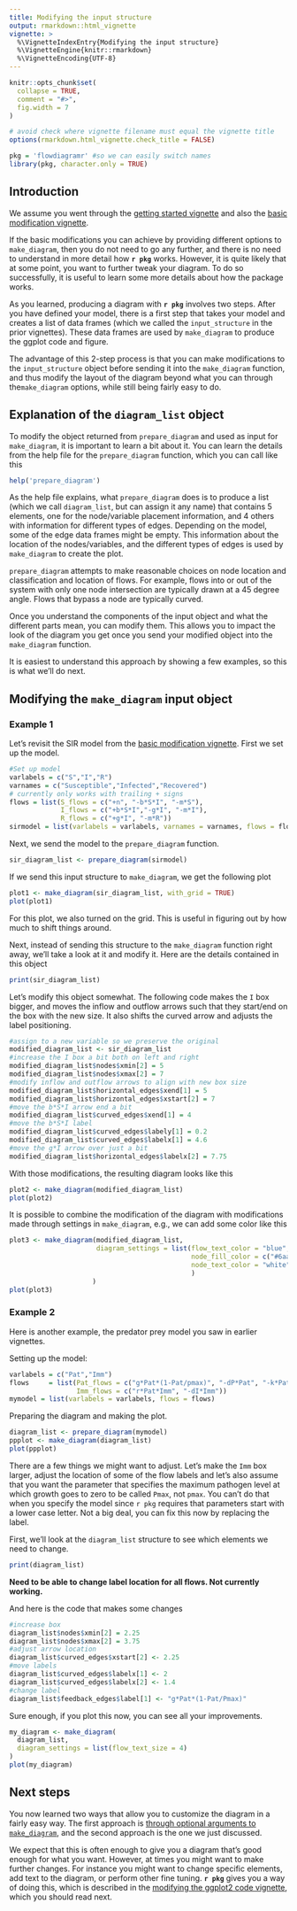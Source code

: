 ```yaml
---
title: Modifying the input structure 
output: rmarkdown::html_vignette
vignette: >
  %\VignetteIndexEntry{Modifying the input structure}
  %\VignetteEngine{knitr::rmarkdown}
  %\VignetteEncoding{UTF-8}
---
```


```r
knitr::opts_chunk$set(
  collapse = TRUE,
  comment = "#>",
  fig.width = 7
)

# avoid check where vignette filename must equal the vignette title
options(rmarkdown.html_vignette.check_title = FALSE)
```


```r
pkg = 'flowdiagramr' #so we can easily switch names
library(pkg, character.only = TRUE)
```

## Introduction

We assume you went through the [getting started vignette](./A_quickstart.html) and also the [basic modification vignette](./B_modify_diagrams_simple.html). 

If the basic modifications you can achieve by providing different options to `make_diagram`, then you do not need to go any further, and there is no need to understand in more detail how **`r pkg`** works. However, it is quite likely that at some point, you want to further tweak your diagram. To do so successfully, it is useful to learn some more details about how the package works. 

As you learned, producing a diagram with **`r pkg`** involves two steps. After you have defined your model, there is a first step that takes your model and creates a list of data frames (which we called the `input_structure` in the prior vignettes). These data frames are used by `make_diagram` to produce the ggplot code and figure. 

The advantage of this 2-step process is that you can make modifications to the `input_structure` object before sending it into the `make_diagram` function, and thus modify the layout of the diagram beyond what you can through the`make_diagram` options, while still being fairly easy to do. 




## Explanation of the `diagram_list` object

To modify the object returned from `prepare_diagram` and used as input for `make_diagram`, it is important to learn a bit about it.
You can learn the details from the help file for the `prepare_diagram` function, which you can call like this

```r
help('prepare_diagram')
```

As the help file explains, what `prepare_diagram` does is to produce a list (which we call `diagram_list`, but can assign it any name) that contains 5 elements, one for the node/variable placement information, and 4 others with information for different types of edges. Depending on the model, some of the edge data frames might be empty. This information about the location of the nodes/variables, and the different types of edges is used by `make_diagram` to create the plot. 

`prepare_diagram` attempts to make reasonable choices on node location and classification and location of flows. For example, flows into or out of the system with only one node intersection are typically drawn at a 45 degree angle. Flows that bypass a node are typically curved.
 
Once you understand the components of the input object and what the different parts mean, you can modify them.
This allows you to impact the look of the diagram you get once you send your modified object into the `make_diagram` function.

It is easiest to understand this approach by showing a few examples, so this is what we'll do next.


## Modifying the `make_diagram` input object 

### Example 1

Let's revisit the SIR model from the [basic modification vignette](./B_modify_diagrams_simple.html). 
First we set up the model.

```r
#Set up model
varlabels = c("S","I","R")
varnames = c("Susceptible","Infected","Recovered")
# currently only works with trailing + signs
flows = list(S_flows = c("+n", "-b*S*I", "-m*S"), 
             I_flows = c("+b*S*I","-g*I", "-m*I"), 
             R_flows = c("+g*I", "-m*R"))
sirmodel = list(varlabels = varlabels, varnames = varnames, flows = flows)
```

Next, we send the model to the `prepare_diagram` function.

```r
sir_diagram_list <- prepare_diagram(sirmodel)
```

If we send this input structure to `make_diagram`, we get the following plot
```r
plot1 <- make_diagram(sir_diagram_list, with_grid = TRUE)
plot(plot1)
```

For this plot, we also turned on the grid. This is useful in figuring out by how much to shift things around.


Next, instead of sending this structure to the `make_diagram` function right away, we'll take a look at it and modify it.
Here are the details contained in this object

```r
print(sir_diagram_list)
```

Let's modify this object somewhat. The following code makes the `I` box bigger, and moves the inflow and outflow arrows such that they start/end on the box with the new size. It also shifts the curved arrow and adjusts the label positioning.

```r
#assign to a new variable so we preserve the original
modified_diagram_list <- sir_diagram_list 
#increase the I box a bit both on left and right 
modified_diagram_list$nodes$xmin[2] = 5
modified_diagram_list$nodes$xmax[2] = 7
#modify inflow and outflow arrows to align with new box size 
modified_diagram_list$horizontal_edges$xend[1] = 5
modified_diagram_list$horizontal_edges$xstart[2] = 7
#move the b*S*I arrow end a bit
modified_diagram_list$curved_edges$xend[1] = 4
#move the b*S*I label 
modified_diagram_list$curved_edges$labely[1] = 0.2
modified_diagram_list$curved_edges$labelx[1] = 4.6
#move the g*I arrow over just a bit
modified_diagram_list$horizontal_edges$labelx[2] = 7.75
```

With those modifications, the resulting diagram looks like this

```r
plot2 <- make_diagram(modified_diagram_list)
plot(plot2)
```


It is possible to combine the modification of the diagram with modifications made through settings in `make_diagram`, e.g., we can add some color like this

```r
plot3 <- make_diagram(modified_diagram_list,
                      diagram_settings = list(flow_text_color = "blue",
                                              node_fill_color = c("#6aa4c8", "#eb5600", "#1a9988"),
                                              node_text_color = "white"
                                              )
                     )
plot(plot3)
```



### Example 2

Here is another example, the predator prey model you saw in earlier vignettes.

Setting up the model:

```r
varlabels = c("Pat","Imm")
flows     = list(Pat_flows = c("g*Pat*(1-Pat/pmax)", "-dP*Pat", "-k*Pat*Imm"),
                 Imm_flows = c("r*Pat*Imm", "-dI*Imm"))
mymodel = list(varlabels = varlabels, flows = flows)
```

Preparing the diagram and making the plot.

```r
diagram_list <- prepare_diagram(mymodel)
ppplot <- make_diagram(diagram_list)
plot(ppplot)
```

There are a few things we might want to adjust. Let's make the `Imm` box larger, adjust the location of some of the flow labels and let's also assume that you want the parameter that specifies the maximum pathogen level at which growth goes to zero to be called `Pmax`, not `pmax`. You can't do that when you specify the model since `r pkg` requires that parameters start with a lower case letter. Not a big deal, you can fix this now by replacing the label.

First, we'll look at the `diagram_list` structure to see which elements we need to change.
```r
print(diagram_list)
```

**Need to be able to change label location for all flows. Not currently working.**

And here is the code that makes some changes

```r
#increase box
diagram_list$nodes$xmin[2] = 2.25
diagram_list$nodes$xmax[2] = 3.75
#adjust arrow location
diagram_list$curved_edges$xstart[2] <- 2.25
#move labels
diagram_list$curved_edges$labelx[1] <- 2
diagram_list$curved_edges$labelx[2] <- 1.4
#change label
diagram_list$feedback_edges$label[1] <- "g*Pat*(1-Pat/Pmax)"
```

Sure enough, if you plot this now, you can see all your improvements.

```r
my_diagram <- make_diagram(
  diagram_list, 
  diagram_settings = list(flow_text_size = 4)
)
plot(my_diagram)
```


## Next steps

You now learned two ways that allow you to customize the diagram in a fairly easy way. The first approach is [through optional arguments to `make_diagram`](./B_modify_diagrams_simple.html), and the second approach is the one we just discussed. 

We expect that this is often enough to give you a diagram that's good enough for what you want. However, at times you might want to make further changes. For instance you might want to change specific elements, add text to the diagram, or perform other fine tuning. **`r pkg`** gives you a way of doing this, which is described in the [modifying the ggplot2 code vignette](./D_modify_ggplot_code.html), which you should read next. 


